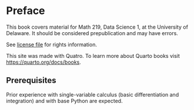# Preface {.unnumbered}

This book covers material for Math 219, Data Science 1, at the University of Delaware. It should be considered prepublication and may have errors. 

See [license file](https://raw.githubusercontent.com/UD-Math-Data-Science-1/book/main/LICENSE) for rights information.

This site was made with Quatro. To learn more about Quarto books visit <https://quarto.org/docs/books>.

## Prerequisites

Prior experience with single-variable calculus (basic differentiation and integration) and with base Python are expected.